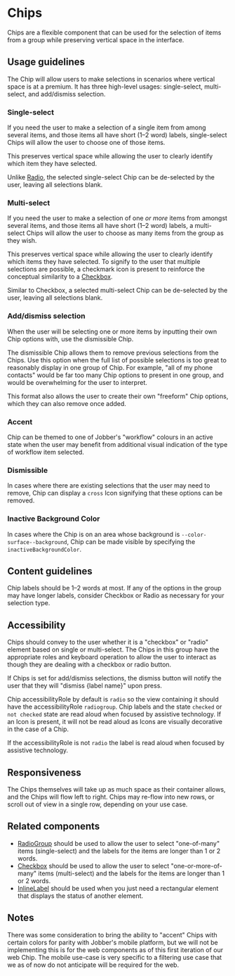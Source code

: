 
<Meta title="Components/Selections/Chips/Docs" />

# Chips

Chips are a flexible component that can be used for the selection of items from
a group while preserving vertical space in the interface.

## Usage guidelines

The Chip will allow users to make selections in scenarios where vertical space
is at a premium. It has three high-level usages: single-select, multi-select,
and add/dismiss selection.

<Tabs>
  <Tab label="Web">

### Single-select

If you need the user to make a selection of a single item from among several
items, and those items all have short (1–2 word) labels, single-select Chips
will allow the user to choose one of those items.

This preserves vertical space while allowing the user to clearly identify which
item they have selected.

Unlike
[Radio](../?path=/docs/components-forms-and-inputs-radiogroup-docs--page), the
selected single-select Chip can be de-selected by the user, leaving all
selections blank.

### Multi-select

If you need the user to make a selection of one _or more_ items from amongst
several items, and those items all have short (1–2 word) labels, a multi-select
Chips will allow the user to choose as many items from the group as they wish.

This preserves vertical space while allowing the user to clearly identify which
items they have selected. To signify to the user that multiple selections are
possible, a checkmark icon is present to reinforce the conceptual similarity to
a [Checkbox](../?path=/docs/components-selections-checkbox-docs--page).

Similar to Checkbox, a selected multi-select Chip can be de-selected by the
user, leaving all selections blank.

### Add/dismiss selection

When the user will be selecting one or more items by inputting their own Chip
options with, use the dismissible Chip.

The dismissible Chip allows them to remove previous selections from the Chips.
Use this option when the full list of possible selections is too great to
reasonably display in one group of Chip. For example, "all of my phone contacts"
would be far too many Chip options to present in one group, and would be
overwhelming for the user to interpret.

This format also allows the user to create their own "freeform" Chip options,
which they can also remove once added.

  </Tab>
  <Tab label="Mobile">

### Accent

Chip can be themed to one of Jobber's "workflow" colours in an active state when
the user may benefit from additional visual indication of the type of workflow
item selected.

### Dismissible

In cases where there are existing selections that the user may need to remove,
Chip can display a `cross` Icon signifying that these options can be removed.

### Inactive Background Color

In cases where the Chip is on an area whose background is
`--color-surface--background`, Chip can be made visible by specifying the
`inactiveBackgroundColor`.

  </Tab>
</Tabs>

## Content guidelines

Chip labels should be 1–2 words at most. If any of the options in the group may
have longer labels, consider Checkbox or Radio as necessary for your selection
type.

## Accessibility

<Tabs>
  <Tab label="Web">

Chips should convey to the user whether it is a "checkbox" or "radio" element
based on single or multi-select. The Chips in this group have the appropriate
roles and keyboard operation to allow the user to interact as though they are
dealing with a checkbox or radio button.

If Chips is set for add/dismiss selections, the dismiss button will notify the
user that they will "dismiss {label name}" upon press.

  </Tab>

  <Tab label="Mobile">

Chip accessibilityRole by default is `radio` so the view containing it should
have the accessibilityRole `radiogroup`. Chip labels and the state `checked` or
`not checked` state are read aloud when focused by assistive technology. If an
Icon is present, it will not be read aloud as Icons are visually decorative in
the case of a Chip.

If the accessibilityRole is not `radio` the label is read aloud when focused by
assistive technology.

  </Tab>
</Tabs>

## Responsiveness

The Chips themselves will take up as much space as their container allows, and
the Chips will flow left to right. Chips may re-flow into new rows, or scroll
out of view in a single row, depending on your use case.

## Related components

- [RadioGroup](../?path=/docs/components-forms-and-inputs-radiogroup-docs--page)
  should be used to allow the user to select "one-of-many" items (single-select)
  and the labels for the items are longer than 1 or 2 words.
- [Checkbox](../?path=/docs/components-selections-checkbox-docs--page) should be
  used to allow the user to select "one-or-more-of-many" items (multi-select)
  and the labels for the items are longer than 1 or 2 words.
- [InlineLabel](../?path=/docs/components-status-and-feedback-inlinelabel--inline-label)
  should be used when you just need a rectangular element that displays the
  status of another element.

## Notes

There was some consideration to bring the ability to "accent" Chips with certain
colors for parity with Jobber's mobile platform, but we will not be implementing
this is for the web components as of this first iteration of our web Chip. The
mobile use-case is very specific to a filtering use case that we as of now do
not anticipate will be required for the web.
